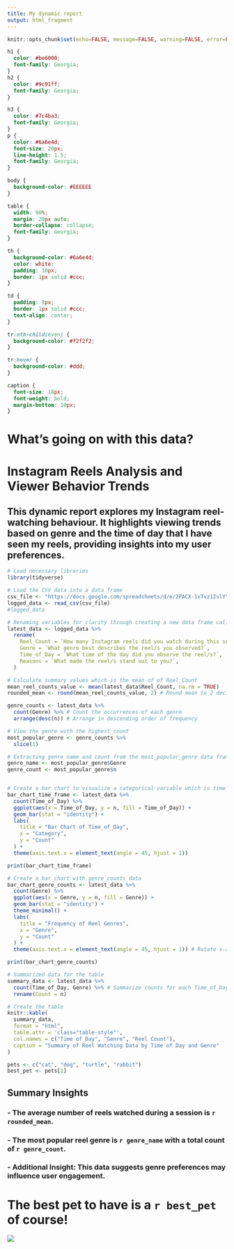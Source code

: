 ```yaml
---
title: My dynamic report
output: html_fragment
---
```


```r
knitr::opts_chunk$set(echo=FALSE, message=FALSE, warning=FALSE, error=FALSE)

```

```css
h1 {
  color: #be6000;
  font-family: Georgia;
}
h2 {
  color: #9c91ff;
  font-family: Georgia;
}

h3 {
  color: #7c4ba3;
  font-family: Georgia;
}
p {
  color: #6a6e4d;
  font-size: 20px;
  line-height: 1.5;
  font-family: Georgia;
}

body {
  background-color: #EEEEEE
}

table {
  width: 90%;
  margin: 20px auto;
  border-collapse: collapse;
  font-family: Georgia;
}

th {
  background-color: #6a6e4d;
  color: white;
  padding: 10px;
  border: 1px solid #ccc;
}

td {
  padding: 8px;
  border: 1px solid #ccc;
  text-align: center;
}

tr:nth-child(even) {
  background-color: #f2f2f2;
}

tr:hover {
  background-color: #ddd;
}

caption {
  font-size: 18px;
  font-weight: bold;
  margin-bottom: 10px;
}
```

# What's going on with this data?

# Instagram Reels Analysis and Viewer Behavior Trends

## This dynamic report explores my Instagram reel-watching behaviour. It highlights viewing trends based on genre and the time of day that I have seen my reels, providing insights into my user preferences.


```r
# Load necessary libraries
library(tidyverse)

# Load the CSV data into a data frame
csv_file <- "https://docs.google.com/spreadsheets/d/e/2PACX-1vTvz1IslYYgWxg1L7GxmT0zM-PWKdosPGqrrou2ok9s0zvuNKxvEv7e-px9Os0KO7gvfPU-39niKz80/pub?output=csv"
logged_data <- read_csv(csv_file)
#logged_data

# Renaming variables for clarity through creating a new data frame called latest_data
latest_data <- logged_data %>%
  rename(
    Reel_Count = `How many Instagram reels did you watch during this session?`, 
    Genre = `What genre best describes the reel/s you observed?`,
    Time_of_Day = `What time of the day did you observe the reel/s?`,
    Reasons = `What made the reel/s stand out to you?`,
  )

# Calculate summary values which is the mean of of Reel_Count
mean_reel_counts_value <- mean(latest_data$Reel_Count, na.rm = TRUE)
rounded_mean <- round(mean_reel_counts_value, 2) # Round mean to 2 decimal places

genre_counts <- latest_data %>%
  count(Genre) %>% # Count the occurrences of each genre
  arrange(desc(n)) # Arrange in descending order of frequency

# View the genre with the highest count
most_popular_genre <- genre_counts %>%
  slice(1)

# Extracting genre name and count from the most_popular_genre data frame
genre_name <- most_popular_genre$Genre
genre_count <- most_popular_genre$n


# Create a bar chart to visualize a categorical variable which is time_frame
bar_chart_time_frame <- latest_data %>%
  count(Time_of_Day) %>% 
  ggplot(aes(x = Time_of_Day, y = n, fill = Time_of_Day)) +
  geom_bar(stat = "identity") +
  labs(
    title = "Bar Chart of Time_of_Day", 
    x = "Category", 
    y = "Count"
  ) +
  theme(axis.text.x = element_text(angle = 45, hjust = 1))

print(bar_chart_time_frame)

# Create a bar chart with genre_counts data
bar_chart_genre_counts <- latest_data %>%
  count(Genre) %>%
  ggplot(aes(x = Genre, y = n, fill = Genre)) +
  geom_bar(stat = "identity") +
  theme_minimal() +
  labs(
    title = "Frequency of Reel Genres",
    x = "Genre",
    y = "Count"
  ) +
  theme(axis.text.x = element_text(angle = 45, hjust = 1)) # Rotate x-axis labels for better visibility

print(bar_chart_genre_counts)

# Summarized data for the table
summary_data <- latest_data %>%
  count(Time_of_Day, Genre) %>% # Summarize counts for each Time_of_Day and Genre
  rename(Count = n)

# Create the table
knitr::kable(
  summary_data, 
  format = "html", 
  table.attr = 'class="table-style"',
  col.names = c("Time of Day", "Genre", "Reel Count"),
  caption = "Summary of Reel Watching Data by Time of Day and Genre"
)

pets <- c("cat", "dog", "turtle", "rabbit")
best_pet <- pets[1]

```

## Summary Insights

### - The average number of reels watched during a session is `r rounded_mean`.
### - The most popular reel genre is `r genre_name` with a total count of `r genre_count`.
### - Additional Insight: This data suggests genre preferences may influence user engagement.

# The best pet to have is a `r best_pet` of course!

![](https://c.tenor.com/-qBsG1HwR4oAAAAC/tenor.gif)
